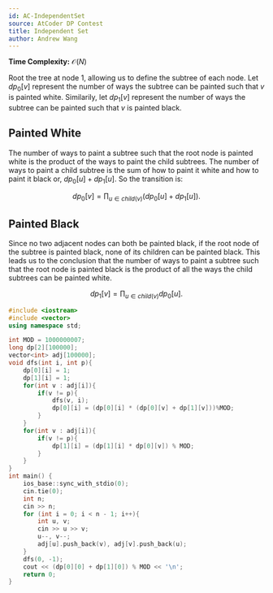 ```yaml
---
id: AC-IndependentSet
source: AtCoder DP Contest
title: Independent Set
author: Andrew Wang
---
```


**Time Complexity:** $\mathcal{O}(N)$

Root the tree at node $1$, allowing us to define the subtree of each node. Let $dp_0[v]$ represent the number of ways the subtree can be painted such that $v$ is 
painted white. Similarily, let $dp_1[v]$ represent the number of ways the subtree can be painted such that $v$ is painted black. 

## Painted White

The number of ways to paint a subtree such that the root node is painted white is the product of the ways to paint the child subtrees. The number of ways to paint a child subtree is the sum of how to paint it white and how to paint it black or, $dp_0[u] + dp_1[u]$. So the transition is:

$$
dp_0[v] = \prod_{u \in child(v)} \left(dp_0[u]+ dp_1[u]\right).
$$

## Painted Black

Since no two adjacent nodes can both be painted black, if the root node of the subtree is painted black, none of its children can be painted black. This leads us to the conclusion that the number of ways to paint a subtree such that the root node is painted black is the product of all the ways the child subtrees can be painted white. 

$$
dp_1[v] = \prod_{u \in child(v)} dp_0[u].
$$

```cpp
#include <iostream>
#include <vector>
using namespace std;

int MOD = 1000000007;
long dp[2][100000];
vector<int> adj[100000];
void dfs(int i, int p){
    dp[0][i] = 1;
    dp[1][i] = 1;
    for(int v : adj[i]){
        if(v != p){
            dfs(v, i);
            dp[0][i] = (dp[0][i] * (dp[0][v] + dp[1][v]))%MOD;
        }
    }
    for(int v : adj[i]){
        if(v != p){
            dp[1][i] = (dp[1][i] * dp[0][v]) % MOD;
        }
    }
}
int main() {
    ios_base::sync_with_stdio(0);
    cin.tie(0);
    int n;
    cin >> n;
    for (int i = 0; i < n - 1; i++){
        int u, v;
        cin >> u >> v;
        u--, v--;
        adj[u].push_back(v), adj[v].push_back(u);
    }
    dfs(0, -1);
    cout << (dp[0][0] + dp[1][0]) % MOD << '\n';
    return 0;
}
```
